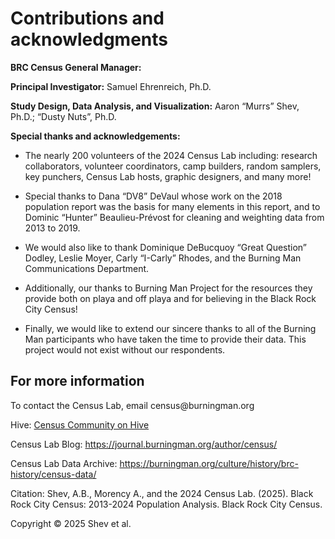 # Contributions and acknowledgments {.unnumbered}

**BRC Census General Manager:**

**Principal Investigator:** Samuel Ehrenreich, Ph.D.

**Study Design, Data Analysis, and Visualization:** Aaron "Murrs" Shev, Ph.D.; "Dusty Nuts", Ph.D.

**Special thanks and acknowledgements:**

-   The nearly 200 volunteers of the 2024 Census Lab including: research collaborators, volunteer coordinators, camp builders, random samplers, key punchers, Census Lab hosts, graphic designers, and many more!

-   Special thanks to Dana "DV8" DeVaul whose work on the 2018 population report was the basis for many elements in this report, and to Dominic "Hunter" Beaulieu-Prévost for cleaning and weighting data from 2013 to 2019.

-   We would also like to thank Dominique DeBucquoy "Great Question" Dodley, Leslie Moyer, Carly "I-Carly" Rhodes, and the Burning Man Communications Department.

-   Additionally, our thanks to Burning Man Project for the resources they provide both on playa and off playa and for believing in the Black Rock City Census!

-   Finally, we would like to extend our sincere thanks to all of the Burning Man participants who have taken the time to provide their data. This project would not exist without our respondents.

## For more information {.unnumbered}

To contact the Census Lab, email census\@burningman.org

Hive: [Census Community on Hive](https://hive.burningman.org/spaces/14264554/content?_gl=1*1o7894l*_ga*MTQ3MDgxMjExNy4xNzA5NzgwNTQ3*_ga_FWW1ZLL84X*czE3NTE3NzczNzUkbzgxJGcwJHQxNzUxNzc3Mzc1JGo2MCRsMCRoMA..*_ga_411YJ8ZFDE*czE3NTE3NzczNzUkbzEzNCRnMCR0MTc1MTc3NzM3NSRqNjAkbDAkaDA.*_ga_4334FXWCMM*czE3NTE3NzczNzUkbzEwOSRnMCR0MTc1MTc3NzM3NSRqNjAkbDAkaDA.){.uri}

Census Lab Blog: <https://journal.burningman.org/author/census/>

Census Lab Data Archive: <https://burningman.org/culture/history/brc-history/census-data/>

Citation: Shev, A.B., Morency A., and the 2024 Census Lab. (2025). Black Rock City Census: 2013-2024 Population Analysis. Black Rock City Census.

Copyright © 2025 Shev et al.
